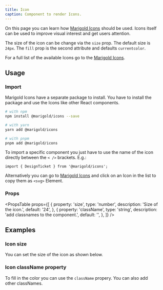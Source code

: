 ```yaml
---
title: Icon
caption: Component to render Icons.
---
```


On this page you can learn how [Marigold Icons](/concepts/icons/) should be used.
Icons itself can be used to improve visual interest and get users attention.

The size of the icon can be change via the `size` prop. The default size is `24px`.
The `fill` prop is the second attribute and defaults `currentcolor`.

For a full list of the available Icons go to the [Marigold Icons](/concepts/icons/).

## Usage

### Import

Marigold Icons have a separate package to install.
You have to install the package and use the Icons like other React components.

```bash
# with npm
npm install @marigold/icons --save

# with yarn
yarn add @marigold/icons

# with pnpm
pnpm add @marigold/icons
```

To import a specific component you just have to use the name of the icon directly between the `< />` brackets. E.g.:

```tsx
import { DesignTicket } from '@marigold/icons';
```

Alternatively you can go to [Marigold Icons](/foundation/icons/) and click on an Icon in the list to copy them as `<svg>` Element.

### Props

<PropsTable
  props={[
    {
      property: 'size',
      type: 'number',
      description: 'Size of the icon.',
      default: '24',
    },
    {
      property: 'className',
      type: 'string',
      description: 'add classnames to the component.',
      default: '',
    },
  ]}
/>

## Examples

### Icon size

You can set the size of the icon as shown below.

<ComponentDemo file="./icon-size.demo.tsx" />

### Icon className property

To fill in the color you can use the `className` propery. You can also add other classNames.

<ComponentDemo file="./icon-fill.demo.tsx" />
